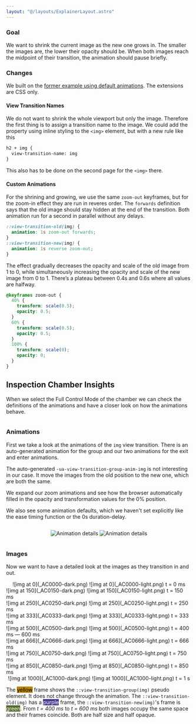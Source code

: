 ```yaml
---
layout: "@/layouts/ExplainerLayout.astro"
---
```


### Goal

We want to shrink the current image as the new one grows in. The smaller the images are, the lower their opacity should be. When both images reach the midpoint of their transition, the animation should pause briefly.

### Changes

We built on the [former example using default animations](/demo/BasicC1/). The extensions are CSS only.

#### View Transition Names
We do not want to shrink the whole viewport but only the image. Therefore the first thing is to assign a transition name to the image. We could add the property using inline styling to the `<img>` element, but with a new rule like this
```html ins={1-3}
h2 + img {
  view-transition-name: img
}
```
This also has to be done on the second page for the `<img>` there.

#### Custom Animations

For the shrining and growing, we use the same `zoom-out` keyframes, but for the zoom-in effect they are run in reveres order.  The `forwards` definition says that the old image should stay hidden at the end of the transition. Both animation run for a second in parallel without any delays.

```css ins={1-6}
::view-transition-old(img) {
  animation: 1s zoom-out forwards;
}
::view-transition-new(img) {
  animation: 1s reverse zoom-out;
}
```

The effect gradually decreases the opacity and scale of the old image from 1 to 0, while simultaneously increasing the opacity and scale of the new image from 0 to 1. There’s a plateau between 0.4s and 0.6s where all values are halfway.

```css ins={1-14}
@keyframes zoom-out {
  40% {
    transform: scale(0.5);
    opacity: 0.5;
  }
  60% {
    transform: scale(0.5);
    opacity: 0.5;
  }
  100% {
    transform: scale(0);
    opacity: 0;
  }
}
```
## Inspection Chamber Insights

When we select the Full Control Mode of the chamber we can check the definitions of the animations and have a closer look on how the animations behave.

<div style="display:flex; flex-wrap:wrap; justify-content: space-around;"><div class="item" style="min-width: 300px;">

### Animations
First we take a look at the animations of the `img` view transition. There is an auto-generated animation for the group and our two animations for the exit and enter animations.

The auto-generated `-ua-view-transition-group-anim-img` is not interesting in our case. It move the images from the old position to the new one, which are both the same.

We expand our zoom animations and see how the browser automatically filled in the opacity and transformation values for the 0% position.

We also see some animation defaults, which we haven't set explicitly like the ease timing function or the 0s duration-delay.

</div><div class="item">

<span class="light:sl-hidden">![Animation details](_ACan-dark.png)</span>
<span class="dark:sl-hidden">![Animation details](_ACan-light.png)</span>

</div></div>

<style>{`
.item {
  flex: 1;
}
.item img {
  width: 300px;
}
`}</style>

### Images

Now we want to have a detailed look at the images as they transition in and out.

<div style="display: flex; flex-wrap: wrap; justify-content: space-around;">

<div class="imgItem">
<span class="light:sl-hidden">![img at 0](_AC0000-dark.png)</span>
<span class="dark:sl-hidden">![img at 0](_AC0000-light.png)</span>
<span class="t">t = 0 ms</span>
</div>
<div class="imgItem">
<span class="light:sl-hidden">![img at 150](_AC0150-dark.png)</span>
<span class="dark:sl-hidden">![img at 150](_AC0150-light.png)</span>
<span class="t">t = 150 ms</span>
</div>
<div class="imgItem">
<span class="light:sl-hidden">![img at 250](_AC0250-dark.png)</span>
<span class="dark:sl-hidden">![img at 250](_AC0250-light.png)</span>
<span class="t">t = 250 ms</span>
</div>
<div class="imgItem">
<span class="light:sl-hidden">![img at 333](_AC0333-dark.png)</span>
<span class="dark:sl-hidden">![img at 333](_AC0333-light.png)</span>
<span class="t">t = 333 ms</span>
</div>
<div class="imgItem">
<span class="light:sl-hidden">![img at 500](_AC0500-dark.png)</span>
<span class="dark:sl-hidden">![img at 500](_AC0500-light.png)</span>
<span class="t">t = 400 ms &mdash; 600 ms</span>
</div>
<div class="imgItem">
<span class="light:sl-hidden">![img at 666](_AC0666-dark.png)</span>
<span class="dark:sl-hidden">![img at 666](_AC0666-light.png)</span>
<span class="t">t = 666 ms</span>
</div>
<div class="imgItem">
<span class="light:sl-hidden">![img at 750](_AC0750-dark.png)</span>
<span class="dark:sl-hidden">![img at 750](_AC0750-light.png)</span>
<span class="t">t = 750 ms</span>
</div>
<div class="imgItem">
<span class="light:sl-hidden">![img at 850](_AC0850-dark.png)</span>
<span class="dark:sl-hidden">![img at 850](_AC0850-light.png)</span>
<span class="t">t = 850 ms</span>
</div>
<div class="imgItem">
<span class="light:sl-hidden">![img at 1000](_AC1000-dark.png)</span>
<span class="dark:sl-hidden">![img at 1000](_AC1000-light.png)</span>
<span class="t">t = 1 s</span>
</div>

</div>
<style>{`
.imgItem img {
  width: 150px;
 }
.imgItem:nth-child(5) {
  flex: 1 1 100%
}
.t {
  text-align: center;
  display: block;
  color: #888;
  font-size: 0.9rem;
  transform: translateY(-20px)
}
`}</style>

The <span style="background-color: darkgoldenrod; color:#000">yellow</span> frame shows the `::view-transition-group(img)` pseudo element. It does not change through the animation. The `::view-transition-old(img)` has a <span style="background-color: darkslateblue; color:#fff">purple</span> frame, the `::view-transition-new(img)`'s frame is <span style="background-color: darkolivegreen; color:#fff">green</span>. From _t = 400 ms_ to _t = 600 ms_ both images occupy the same space and their frames coincide. Both are half size and  half opaque.
